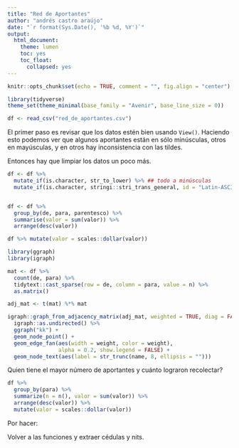 ```yaml
---
title: "Red de Aportantes"
author: "andrés castro araújo"
date: "`r format(Sys.Date(), '%b %d, %Y')`"
output: 
  html_document: 
    theme: lumen
    toc: yes
    toc_float: 
      collapsed: yes
---
```


```r
knitr::opts_chunk$set(echo = TRUE, comment = "", fig.align = "center")

library(tidyverse)
theme_set(theme_minimal(base_family = "Avenir", base_line_size = 0))

```

```r
df <- read_csv("red_de_aportantes.csv")
```

El primer paso es revisar que los datos estén bien usando `View()`. Haciendo esto podemos ver que algunos aportantes están en sólo minúsculas, otros en mayúsculas, y en otros hay inconsistencia con las tildes.

Entonces hay que limpiar los datos un poco más.

```r
df <- df %>% 
  mutate_if(is.character, str_to_lower) %>% ## todo a minúsculas
  mutate_if(is.character, stringi::stri_trans_general, id = "Latin-ASCII") ## tildes


df <- df %>% 
  group_by(de, para, parentesco) %>% 
  summarise(valor = sum(valor)) %>% 
  arrange(desc(valor))

df %>% mutate(valor = scales::dollar(valor))
```


```r
library(ggraph)
library(igraph)

mat <- df %>% 
  count(de, para) %>% 
  tidytext::cast_sparse(row = de, column = para, value = n) %>% 
  as.matrix()

adj_mat <- t(mat) %*% mat 

igraph::graph_from_adjacency_matrix(adj_mat, weighted = TRUE, diag = FALSE) %>% 
  igraph::as.undirected() %>% 
  ggraph("kk") +
  geom_node_point() +
  geom_edge_fan(aes(width = weight, color = weight), 
                alpha = 0.2, show.legend = FALSE) +
  geom_node_text(aes(label = str_trunc(name, 8, ellipsis = "")))
```



Quien tiene el mayor número de aportantes y cuánto lograron recolectar?

```r
df %>% 
  group_by(para) %>% 
  summarize(n = n(), valor = sum(valor)) %>% 
  arrange(desc(valor)) %>% 
  mutate(valor = scales::dollar(valor))
```



Por hacer:

Volver a las funciones y extraer cédulas y nits.
